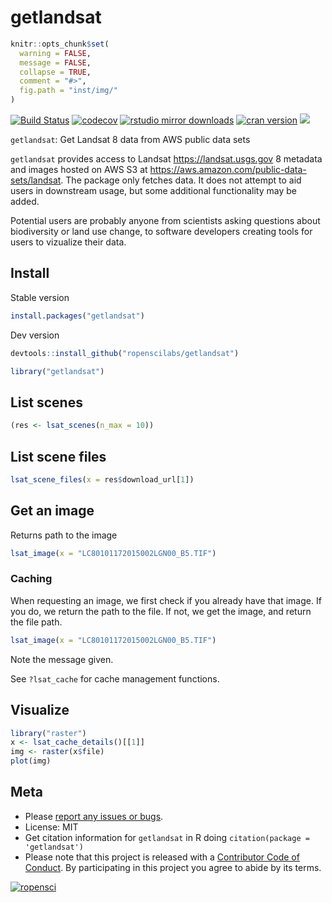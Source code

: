 getlandsat
==========

```r
knitr::opts_chunk$set(
  warning = FALSE,
  message = FALSE,
  collapse = TRUE,
  comment = "#>",
  fig.path = "inst/img/"
)
```

[![Build Status](https://travis-ci.org/ropenscilabs/getlandsat.svg?branch=master)](https://travis-ci.org/ropenscilabs/getlandsat)
[![codecov](https://codecov.io/gh/ropenscilabs/getlandsat/branch/master/graph/badge.svg)](https://codecov.io/gh/ropenscilabs/getlandsat)
[![rstudio mirror downloads](http://cranlogs.r-pkg.org/badges/getlandsat)](https://github.com/metacran/cranlogs.app)
[![cran version](http://www.r-pkg.org/badges/version/getlandsat)](https://cran.r-project.org/package=getlandsat)
[![](https://badges.ropensci.org/58_status.svg)](https://github.com/ropensci/onboarding/issues/58)

`getlandsat`: Get Landsat 8 data from AWS public data sets

`getlandsat` provides access to Landsat <https://landsat.usgs.gov> 8 metadata and images hosted on AWS S3 at <https://aws.amazon.com/public-data-sets/landsat>. The package only fetches data. It does not attempt to aid users in downstream usage, but some additional functionality may be added.

Potential users are probably anyone from scientists asking questions about biodiversity or land use change, to software developers creating tools for users to vizualize their data.

## Install

Stable version

```r
install.packages("getlandsat")
```

Dev version

```r
devtools::install_github("ropenscilabs/getlandsat")
```

```r
library("getlandsat")
```

## List scenes

```r
(res <- lsat_scenes(n_max = 10))
```

## List scene files

```r
lsat_scene_files(x = res$download_url[1])
```

## Get an image

Returns path to the image

```r
lsat_image(x = "LC80101172015002LGN00_B5.TIF")
```

### Caching

When requesting an image, we first check if you already have that image. If you do,
we return the path to the file. If not, we get the image, and return the file path.

```r
lsat_image(x = "LC80101172015002LGN00_B5.TIF")
```

Note the message given.

See `?lsat_cache` for cache management functions.

## Visualize

```r
library("raster")
x <- lsat_cache_details()[[1]]
img <- raster(x$file)
plot(img)
```

## Meta

* Please [report any issues or bugs](https://github.com/ropenscilabs/getlandsat/issues).
* License: MIT
* Get citation information for `getlandsat` in R doing `citation(package = 'getlandsat')`
* Please note that this project is released with a [Contributor Code of Conduct](CONDUCT.md). By participating in this project you agree to abide by its terms.

[![ropensci](http://ropensci.org/public_images/github_footer.png)](http://ropensci.org)
